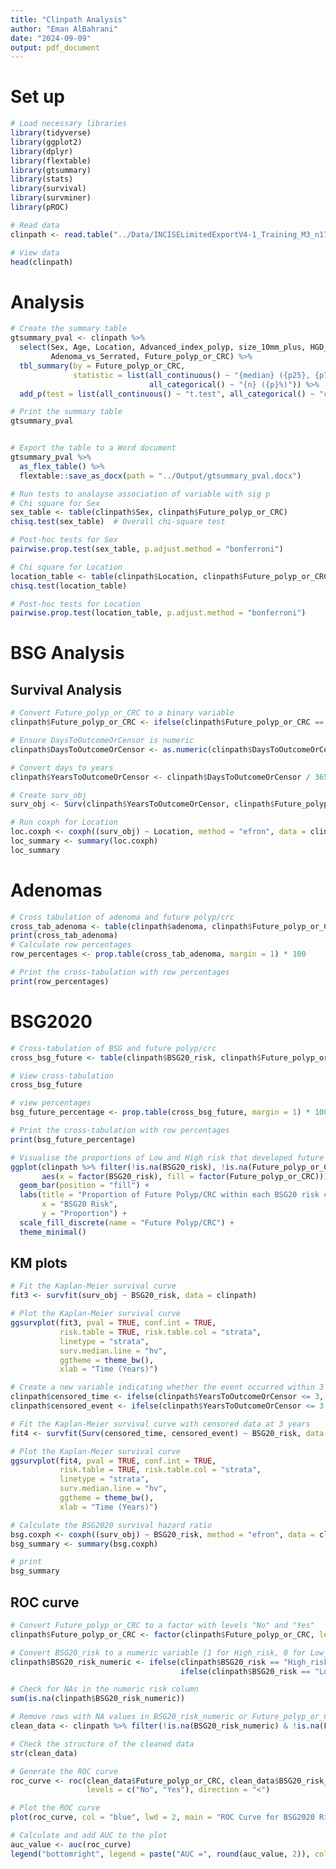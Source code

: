 ---
title: "Clinpath Analysis"
author: "Eman AlBahrani"
date: "2024-09-09"
output: pdf_document
---

# Set up

```{r Libraries}
# Load necessary libraries
library(tidyverse)
library(ggplot2)
library(dplyr)
library(flextable)
library(gtsummary)
library(stats)
library(survival)
library(survminer)
library(pROC)
```


```{r Data}
# Read data
clinpath <- read.table("../Data/INCISELimitedExportV4-1_Training_M3_n1757.txt", header = TRUE, sep=",")

# View data
head(clinpath)

```

# Analysis

```{r Summary table w p values}

# Create the summary table
gtsummary_pval <- clinpath %>%
  select(Sex, Age, Location, Advanced_index_polyp, size_10mm_plus, HGD_index_polyp, 
         Adenoma_vs_Serrated, Future_polyp_or_CRC) %>%
  tbl_summary(by = Future_polyp_or_CRC, 
              statistic = list(all_continuous() ~ "{median} ({p25}, {p75})",
                               all_categorical() ~ "{n} ({p}%)")) %>%
  add_p(test = list(all_continuous() ~ "t.test", all_categorical() ~ "chisq.test"))

# Print the summary table
gtsummary_pval


# Export the table to a Word document
gtsummary_pval %>%
  as_flex_table() %>%
  flextable::save_as_docx(path = "../Output/gtsummary_pval.docx")

```

```{r posthoc}

# Run tests to analayse association of variable with sig p
# Chi square for Sex
sex_table <- table(clinpath$Sex, clinpath$Future_polyp_or_CRC)
chisq.test(sex_table)  # Overall chi-square test

# Post-hoc tests for Sex
pairwise.prop.test(sex_table, p.adjust.method = "bonferroni")

# Chi square for Location
location_table <- table(clinpath$Location, clinpath$Future_polyp_or_CRC)
chisq.test(location_table)

# Post-hoc tests for Location
pairwise.prop.test(location_table, p.adjust.method = "bonferroni")
```
# BSG Analysis

## Survival Analysis

```{r Surv_obj}
# Convert Future_polyp_or_CRC to a binary variable
clinpath$Future_polyp_or_CRC <- ifelse(clinpath$Future_polyp_or_CRC == "Yes", 1, 0)

# Ensure DaysToOutcomeOrCensor is numeric
clinpath$DaysToOutcomeOrCensor <- as.numeric(clinpath$DaysToOutcomeOrCensor)

# Convert days to years
clinpath$YearsToOutcomeOrCensor <- clinpath$DaysToOutcomeOrCensor / 365.25

# Create surv_obj
surv_obj <- Surv(clinpath$YearsToOutcomeOrCensor, clinpath$Future_polyp_or_CRC)
```


```{r Location HR}

# Run coxph for Location
loc.coxph <- coxph((surv_obj) ~ Location, method = "efron", data = clinpath)
loc_summary <- summary(loc.coxph)
loc_summary
```

# Adenomas

```{r adenoma\future polyp table}

# Cross tabulation of adenoma and future polyp/crc
cross_tab_adenoma <- table(clinpath$adenoma, clinpath$Future_polyp_or_CRC)
print(cross_tab_adenoma)
# Calculate row percentages
row_percentages <- prop.table(cross_tab_adenoma, margin = 1) * 100

# Print the cross-tabulation with row percentages
print(row_percentages)

```


# BSG2020

```{r cross - bsg and future}
# Cross-tabulation of BSG and future polyp/crc
cross_bsg_future <- table(clinpath$BSG20_risk, clinpath$Future_polyp_or_CRC)

# View cross-tabulation
cross_bsg_future

# view percentages
bsg_future_percentage <- prop.table(cross_bsg_future, margin = 1) * 100

# Print the cross-tabulation with row percentages
print(bsg_future_percentage)

```


```{r Future Polyp/BSG stacked bars }

# Visualise the proportions of Low and High risk that developed future polyp/crc as stacked bars
ggplot(clinpath %>% filter(!is.na(BSG20_risk), !is.na(Future_polyp_or_CRC)), 
       aes(x = factor(BSG20_risk), fill = factor(Future_polyp_or_CRC))) +
  geom_bar(position = "fill") +
  labs(title = "Proportion of Future Polyp/CRC within each BSG20 risk category", 
       x = "BSG20 Risk", 
       y = "Proportion") +
  scale_fill_discrete(name = "Future Polyp/CRC") +
  theme_minimal()

```



## KM plots


```{r km plot for location}


# Fit the Kaplan-Meier survival curve
fit3 <- survfit(surv_obj ~ BSG20_risk, data = clinpath)

# Plot the Kaplan-Meier survival curve
ggsurvplot(fit3, pval = TRUE, conf.int = TRUE,
           risk.table = TRUE, risk.table.col = "strata",
           linetype = "strata",
           surv.median.line = "hv",
           ggtheme = theme_bw(),
           xlab = "Time (Years)")

```

```{r censored for 3 years}
# Create a new variable indicating whether the event occurred within 3 years
clinpath$censored_time <- ifelse(clinpath$YearsToOutcomeOrCensor <= 3, clinpath$YearsToOutcomeOrCensor, 3)
clinpath$censored_event <- ifelse(clinpath$YearsToOutcomeOrCensor <= 3, clinpath$Future_polyp_or_CRC, 0)

# Fit the Kaplan-Meier survival curve with censored data at 3 years
fit4 <- survfit(Surv(censored_time, censored_event) ~ BSG20_risk, data = clinpath)

# Plot the Kaplan-Meier survival curve
ggsurvplot(fit4, pval = TRUE, conf.int = TRUE,
           risk.table = TRUE, risk.table.col = "strata",
           linetype = "strata",
           surv.median.line = "hv",
           ggtheme = theme_bw(),
           xlab = "Time (Years)")

```

```{r BSG HR}
# Calculate the BSG2020 survival hazard ratio
bsg.coxph <- coxph((surv_obj) ~ BSG20_risk, method = "efron", data = clinpath)
bsg_summary <- summary(bsg.coxph)

# print
bsg_summary
```

## ROC curve

```{r Roc curve}
# Convert Future_polyp_or_CRC to a factor with levels "No" and "Yes"
clinpath$Future_polyp_or_CRC <- factor(clinpath$Future_polyp_or_CRC, levels = c("No", "Yes"))

# Convert BSG20_risk to a numeric variable (1 for High_risk, 0 for Low_risk)
clinpath$BSG20_risk_numeric <- ifelse(clinpath$BSG20_risk == "High_risk", 1, 
                                      ifelse(clinpath$BSG20_risk == "Low_risk", 0, NA))

# Check for NAs in the numeric risk column
sum(is.na(clinpath$BSG20_risk_numeric))

# Remove rows with NA values in BSG20_risk_numeric or Future_polyp_or_CRC
clean_data <- clinpath %>% filter(!is.na(BSG20_risk_numeric) & !is.na(Future_polyp_or_CRC))

# Check the structure of the cleaned data
str(clean_data)

# Generate the ROC curve
roc_curve <- roc(clean_data$Future_polyp_or_CRC, clean_data$BSG20_risk_numeric, 
                 levels = c("No", "Yes"), direction = "<")

# Plot the ROC curve
plot(roc_curve, col = "blue", lwd = 2, main = "ROC Curve for BSG2020 Risk Score and Future Polyp/CRC")

# Calculate and add AUC to the plot
auc_value <- auc(roc_curve)
legend("bottomright", legend = paste("AUC =", round(auc_value, 2)), col = "blue", lwd = 2)

```
